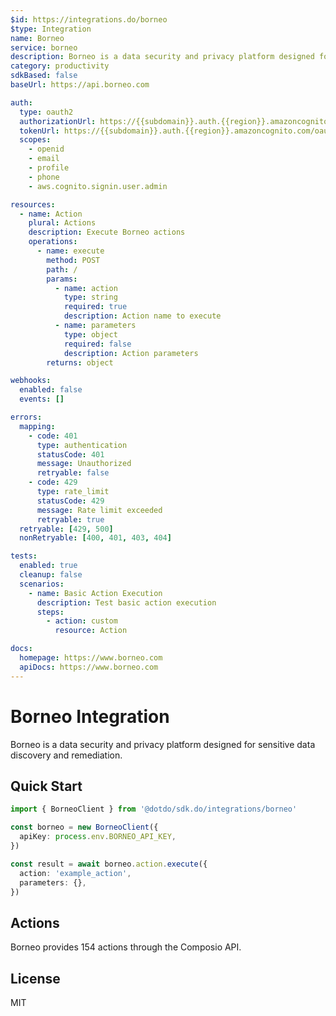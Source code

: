 ```yaml
---
$id: https://integrations.do/borneo
$type: Integration
name: Borneo
service: borneo
description: Borneo is a data security and privacy platform designed for sensitive data discovery and remediation.
category: productivity
sdkBased: false
baseUrl: https://api.borneo.com

auth:
  type: oauth2
  authorizationUrl: https://{{subdomain}}.auth.{{region}}.amazoncognito.com/oauth2/authorize
  tokenUrl: https://{{subdomain}}.auth.{{region}}.amazoncognito.com/oauth2/token
  scopes:
    - openid
    - email
    - profile
    - phone
    - aws.cognito.signin.user.admin

resources:
  - name: Action
    plural: Actions
    description: Execute Borneo actions
    operations:
      - name: execute
        method: POST
        path: /
        params:
          - name: action
            type: string
            required: true
            description: Action name to execute
          - name: parameters
            type: object
            required: false
            description: Action parameters
        returns: object

webhooks:
  enabled: false
  events: []

errors:
  mapping:
    - code: 401
      type: authentication
      statusCode: 401
      message: Unauthorized
      retryable: false
    - code: 429
      type: rate_limit
      statusCode: 429
      message: Rate limit exceeded
      retryable: true
  retryable: [429, 500]
  nonRetryable: [400, 401, 403, 404]

tests:
  enabled: true
  cleanup: false
  scenarios:
    - name: Basic Action Execution
      description: Test basic action execution
      steps:
        - action: custom
          resource: Action

docs:
  homepage: https://www.borneo.com
  apiDocs: https://www.borneo.com
---
```


# Borneo Integration

Borneo is a data security and privacy platform designed for sensitive data discovery and remediation.

## Quick Start

```typescript
import { BorneoClient } from '@dotdo/sdk.do/integrations/borneo'

const borneo = new BorneoClient({
  apiKey: process.env.BORNEO_API_KEY,
})

const result = await borneo.action.execute({
  action: 'example_action',
  parameters: {},
})
```

## Actions

Borneo provides 154 actions through the Composio API.

## License

MIT
